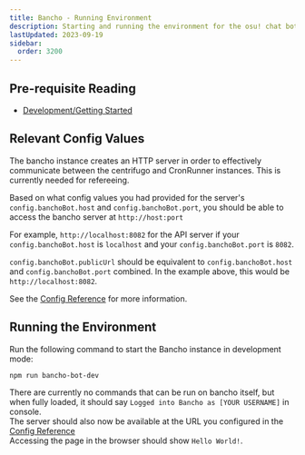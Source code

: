 ```yaml
---
title: Bancho - Running Environment
description: Starting and running the environment for the osu! chat bot.
lastUpdated: 2023-09-19
sidebar:
  order: 3200
---
```


## Pre-requisite Reading

* [Development/Getting Started](../../..)

## Relevant Config Values

The bancho instance creates an HTTP server in order to effectively communicate between the centrifugo and CronRunner instances. This is currently needed for refereeing.

Based on what config values you had provided for the server's `config.banchoBot.host` and `config.banchoBot.port`, you should be able to access the bancho server at `http://host:port`

For example, `http://localhost:8082` for the API server if your `config.banchoBot.host` is `localhost` and your `config.banchoBot.port` is `8082`.

`config.banchoBot.publicUrl` should be equivalent to `config.banchoBot.host` and `config.banchoBot.port` combined. In the example above, this would be `http://localhost:8082`.

See the [Config Reference](../config) for more information.

## Running the Environment

Run the following command to start the Bancho instance in development mode:

```bash
npm run bancho-bot-dev
```

There are currently no commands that can be run on bancho itself, but when fully loaded, it should say `Logged into Bancho as [YOUR USERNAME]` in console.\
The server should also now be available at the URL you configured in the [Config Reference](../../../misc/reference/config)\
Accessing the page in the browser should show `Hello World!`.
